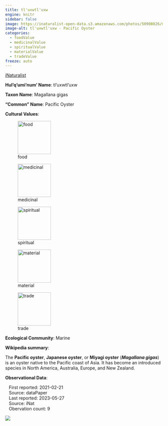 ```yaml
---
title: tl'uxwtl'uxw
engine: knitr
sidebar: false
image: https://inaturalist-open-data.s3.amazonaws.com/photos/50908026/medium.jpg
image-alt: tl'uxwtl'uxw - Pacific Oyster
categories:
  - foodValue
  - medicinalValue
  - spiritualValue
  - materialValue
  - tradeValue
freeze: auto
---
```


<div role="img" class="imerss-photo" style="background-image: url(https://inaturalist-open-data.s3.amazonaws.com/photos/50908026/medium.jpg)" 
 alt="tl'uxwtl'uxw - Pacific Oyster">
 <a href="https://www.inaturalist.org/taxa/605992" target="_blank" class="taxonDisplay-iNat-extern">iNaturalist<span class="external-link"></span></a>
</div>

**Hul'q'umi'num' Name**: tl'uxwtl'uxw



**Taxon Name**: Magallana gigas

**"Common" Name**: Pacific Oyster

**Cultural Values**:

:::{layout-nrow=1}
![food](/files/food.svg){width=106px}

![medicinal](/files/medicinal.svg){width=106px}

![spiritual](/files/spiritual.svg){width=106px}

![material](/files/material.svg){width=106px}

![trade](/files/trade.svg){width=106px}
:::

**Ecological Community**: Marine

**Wikipedia summary**:
<p class="mw-empty-elt"><p>The <b>Pacific oyster</b>, <b>Japanese oyster</b>, or <b>Miyagi oyster</b> (<i><b>Magallana gigas</b></i>)  is an oyster native to the Pacific coast of Asia. It has become an introduced species in North America, Australia, Europe, and New Zealand.

**Observational Data**:

|    First reported: 2021-02-21

|    Source: dataPaper

|    Last reported: 2023-05-27

|    Source: iNat

|    Obervation count: 9

![](community_dist.png)
